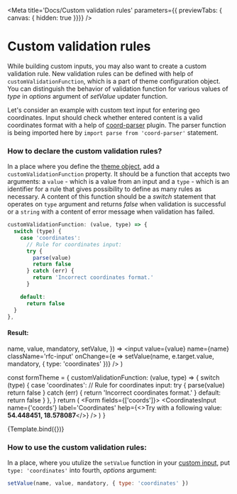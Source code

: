 
<Meta
  title='Docs/Custom validation rules'
  parameters={{ previewTabs: { canvas: { hidden: true }}}}
/>

# Custom validation rules

While building custom inputs, you may also want to create a custom validation
rule. New validation rules can be defined with help of
`customValidationFunction`, which is a part of theme configuration object. You
can distinguish the behavior of validation function for various values of *type*
in *options* argument of *setValue* updater function.

Let's consider an example with custom text input for entering geo coordinates.
Input should check whether entered content is a valid coordinates format with a
help of [coord-parser](https://www.npmjs.com/package/coord-parser) plugin. The
parser function is being imported here by `import parse from 'coord-parser'`
statement.

### How to declare the custom validation rules?

In a place where you define the [theme object](?path=/docs/docs-theming--page),
add a `customValidationFunction` property. It should be a function that accepts
two arguments: a `value` - which is a value from an input and a `type` - which
is an identifier for a rule that gives possibility to define as many rules as
necessary. A content of this function should be a *switch* statement that
operates on `type` argument and returns *false* when validation is successful or
a `string` with a content of error message when validation has failed.

```js
customValidationFunction: (value, type) => {
  switch (type) {
    case 'coordinates':
      // Rule for coordinates input:
      try {
        parse(value)
        return false
      } catch (err) {
        return 'Incorrect coordinates format.'
      }

    default:
      return false
  }
},
```

#### Result:

  name,
  value,
  mandatory,
  setValue,
}) =>
  <input
    value={value}
    name={name}
    className='rfc-input'
    onChange={e => setValue(name, e.target.value, mandatory, { type: 'coordinates' })}
  />
)

  const formTheme = {
    customValidationFunction: (value, type) => {
      switch (type) {
        case 'coordinates':
          // Rule for coordinates input:
          try {
            parse(value)
            return false
          } catch (err) {
            return 'Incorrect coordinates format.'
          }
        default:
          return false
      }
    },
  }
  return (
    <FormThemeProvider theme={formTheme}>
      <Form fields={['coords']}>
        <CoordinatesInput
          name={'coords'}
          label='Coordinates'
          help={<>Try with a following value: <strong>54.448451, 18.578087</strong></>}
        />
      </Form>
    </FormThemeProvider>
  )
}

<Canvas withSource='none'>
  <Story
    name='Custom validation rules'
  >
    {Template.bind({})}
  </Story>
</Canvas>




### How to use the custom validation rules:

In a place, where you utulize the `setValue` function in your
[custom input](?path=/docs/docs-custom-inputs--page), put `type: 'coordinates'`
into fourth, *options* argument:

```js
setValue(name, value, mandatory, { type: 'coordinates' })
```